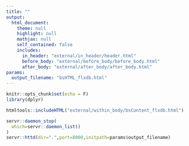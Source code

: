 ```yaml
---
title: ""
output: 
  html_document:
    theme: null
    highlight: null
    mathjax: null
    self_contained: false
    includes:
      in_header: "external/in_header/header.html"
      before_body: "external/before_body/before_body.html"
      after_body: "external/after_body/after_body.html"
params:
  output_filename: "bsHTML_flxdb.html"
---
```


```r
knitr::opts_chunk$set(echo = F)
library(dplyr)
```

```r
htmltools::includeHTML("external/within_body/bsContent_flxdb.html")
```


```r
servr::daemon_stop(
  which=servr::daemon_list()
)
servr::httd(dir=".",port=8000,initpath=params$output_filename)
```

